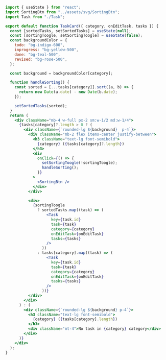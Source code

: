 ```jsx
import { useState } from "react";
import SortingBtn from "../assets/svg/SortingBtn";
import Task from "./Task";

export default function TaskCard({ category, onEditTask, tasks }) {
  const [sortedTasks, setSortedTasks] = useState(null);
  const [sortingToogle, setSortingToogle] = useState(false);
  const backgroundColor = {
    todo: "bg-indigo-600",
    inprogress: "bg-yellow-500",
    done: "bg-teal-500",
    revised: "bg-rose-500",
  };

  const background = backgroundColor[category];

  function handleSorting() {
    const sorted = [...tasks[category]].sort((a, b) => {
      return new Date(a.date) - new Date(b.date);
    });

    setSortedTasks(sorted);
  }
  return (
    <div className="mb-4 w-full px-2 sm:w-1/2 md:w-1/4">
      {tasks[category]?.length > 0 ? (
        <div className={`rounded-lg ${background}  p-4`}>
          <div className="mb-2 flex items-center justify-between">
            <h3 className="text-lg font-semibold">
              {category} ({tasks[category]?.length})
            </h3>
            <div
              onClick={() => {
                setSortingToogle(!sortingToogle);
                handleSorting();
              }}
            >
              <SortingBtn />
            </div>
          </div>

          <div>
            {sortingToogle
              ? sortedTasks.map((task) => (
                  <Task
                    key={task.id}
                    task={task}
                    category={category}
                    onEditTask={onEditTask}
                    tasks={tasks}
                  />
                ))
              : tasks[category].map((task) => (
                  <Task
                    key={task.id}
                    task={task}
                    category={category}
                    onEditTask={onEditTask}
                    tasks={tasks}
                  />
                ))}
          </div>
        </div>
      ) : (
        <div className={`rounded-lg ${background} p-4`}>
          <h3 className="text-lg font-semibold">
            {category} ({tasks[category].length})
          </h3>
          <div className="mt-4">No task in {category} category</div>
        </div>
      )}
    </div>
  );
}
```
